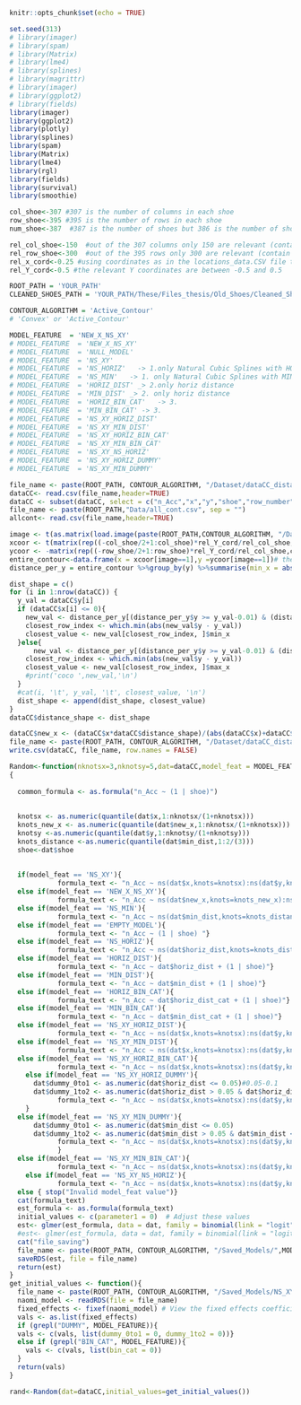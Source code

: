 ```r
knitr::opts_chunk$set(echo = TRUE)
```

```r
set.seed(313)
# library(imager)
# library(spam)
# library(Matrix)
# library(lme4)
# library(splines)
# library(magrittr)
# library(imager)
# library(ggplot2) 
# library(fields)
library(imager)
library(ggplot2) 
library(plotly)
library(splines)
library(spam)
library(Matrix)
library(lme4)
library(rgl)
library(fields)
library(survival)
library(smoothie) 

col_shoe<-307 #307 is the number of columns in each shoe
row_shoe<-395 #395 is the number of rows in each shoe
num_shoe<-387  #387 is the number of shoes but 386 is the number of shoes with RACs - shoe 127 has no RACS

rel_col_shoe<-150  #out of the 307 columns only 150 are relevant (contain non zero pixels in some shoes)
rel_row_shoe<-300  #out of the 395 rows only 300 are relevant (contain non zero pixels in some shoes)
rel_x_cord<-0.25 #using coordinates as in the locations_data.CSV file the relevant x coordinates are between -.25 and 0.25
rel_Y_cord<-0.5 #the relevant Y coordinates are between -0.5 and 0.5
```

```r
ROOT_PATH = 'YOUR_PATH'
CLEANED_SHOES_PATH = 'YOUR_PATH/These/Files_thesis/Old_Shoes/Cleaned_Shoes/'

CONTOUR_ALGORITHM = 'Active_Contour'
# 'Convex' or 'Active_Contour' 

MODEL_FEATURE  = 'NEW_X_NS_XY'
# MODEL_FEATURE  = 'NEW_X_NS_XY'
# MODEL_FEATURE  = 'NULL_MODEL'
# MODEL_FEATURE  = 'NS_XY'
# MODEL_FEATURE  = 'NS_HORIZ'   -> 1.only Natural Cubic Splines with HORIZ
# MODEL_FEATURE  = 'NS_MIN'   -> 1. only Natural Cubic Splines with MIN DIST
# MODEL_FEATURE  = 'HORIZ_DIST' _> 2.only horiz distance 
# MODEL_FEATURE  = 'MIN_DIST' _> 2. only horiz distance 
# MODEL_FEATURE  = 'HORIZ_BIN_CAT'   -> 3.
# MODEL_FEATURE  = 'MIN_BIN_CAT' -> 3.
# MODEL_FEATURE  = 'NS_XY_HORIZ_DIST'
# MODEL_FEATURE  = 'NS_XY_MIN_DIST'
# MODEL_FEATURE  = 'NS_XY_HORIZ_BIN_CAT'
# MODEL_FEATURE  = 'NS_XY_MIN_BIN_CAT'
# MODEL_FEATURE  = 'NS_XY_NS_HORIZ'
# MODEL_FEATURE  = 'NS_XY_HORIZ_DUMMY'
# MODEL_FEATURE  = 'NS_XY_MIN_DUMMY'


```



```r


file_name <- paste(ROOT_PATH, CONTOUR_ALGORITHM, "/Dataset/dataCC_distance.csv", sep = "")
dataCC<- read.csv(file_name,header=TRUE)
dataCC <- subset(dataCC, select = c("n_Acc","x","y","shoe","row_number","horiz_dist"))
file_name <- paste(ROOT_PATH,"Data/all_cont.csv", sep = "")
allcont<- read.csv(file_name,header=TRUE)
```





```r

image <- t(as.matrix(load.image(paste(ROOT_PATH,CONTOUR_ALGORITHM, "/Dataset/new_contour_135.png", sep = ""))))
xcoor <- t(matrix(rep((-col_shoe/2+1:col_shoe)*rel_Y_cord/rel_col_shoe,row_shoe),col_shoe,row_shoe))
ycoor <- -matrix(rep((-row_shoe/2+1:row_shoe)*rel_Y_cord/rel_col_shoe,col_shoe),row_shoe,col_shoe)
entire_contour<-data.frame(x = xcoor[image==1],y =ycoor[image==1])# the data 
distance_per_y = entire_contour %>%group_by(y) %>%summarise(min_x = abs(min(x)),max_x = max(x))

dist_shape = c()
for (i in 1:nrow(dataCC)) {
  y_val = dataCC$y[i]
  if (dataCC$x[i] <= 0){
    new_val <- distance_per_y[(distance_per_y$y >= y_val-0.01) & (distance_per_y$y <= y_val+0.01), c('y','min_x')]
    closest_row_index <- which.min(abs(new_val$y - y_val))
    closest_value <- new_val[closest_row_index, ]$min_x
  }else{
      new_val <- distance_per_y[(distance_per_y$y >= y_val-0.01) & (distance_per_y$y <= y_val+0.01), c('y','max_x')]
    closest_row_index <- which.min(abs(new_val$y - y_val))
    closest_value <- new_val[closest_row_index, ]$max_x
    #print('coco ',new_val,'\n')
  }
  #cat(i, '\t', y_val, '\t', closest_value, '\n')
  dist_shape <- append(dist_shape, closest_value)
}
dataCC$distance_shape <- dist_shape

dataCC$new_x <- (dataCC$x*dataCC$distance_shape)/(abs(dataCC$x)+dataCC$horiz_dist)
file_name <- paste(ROOT_PATH, CONTOUR_ALGORITHM, "/Dataset/dataCC_distance.csv", sep = "")
write.csv(dataCC, file_name, row.names = FALSE)
```

```r
Random<-function(nknotsx=3,nknotsy=5,dat=dataCC,model_feat = MODEL_FEATURE, initial_values )
{
  
  common_formula <- as.formula("n_Acc ~ (1 | shoe)")
  
  
  knotsx <- as.numeric(quantile(dat$x,1:nknotsx/(1+nknotsx)))
  knots_new_x <- as.numeric(quantile(dat$new_x,1:nknotsx/(1+nknotsx)))
  knotsy <-as.numeric(quantile(dat$y,1:nknotsy/(1+nknotsy)))
  knots_distance <-as.numeric(quantile(dat$min_dist,1:2/(3)))
  shoe<-dat$shoe
  
  
  if(model_feat == 'NS_XY'){
            formula_text <- "n_Acc ~ ns(dat$x,knots=knotsx):ns(dat$y,knots=knotsy) + (1 | shoe) "}
  else if(model_feat == 'NEW_X_NS_XY'){
            formula_text <- "n_Acc ~ ns(dat$new_x,knots=knots_new_x):ns(dat$y,knots=knotsy) + (1 | shoe) "}
  else if(model_feat == 'NS_MIN'){
            formula_text <- "n_Acc ~ ns(dat$min_dist,knots=knots_distance) + (1 | shoe) "}
  else if(model_feat == 'EMPTY_MODEL'){
            formula_text <- "n_Acc ~ (1 | shoe) "}
  else if(model_feat == 'NS_HORIZ'){
            formula_text <- "n_Acc ~ ns(dat$horiz_dist,knots=knots_distance) + (1 | shoe) "}
  else if(model_feat == 'HORIZ_DIST'){
            formula_text <- "n_Acc ~ dat$horiz_dist + (1 | shoe)"}
  else if(model_feat == 'MIN_DIST'){
            formula_text <- "n_Acc ~ dat$min_dist + (1 | shoe)"}
  else if(model_feat == 'HORIZ_BIN_CAT'){
            formula_text <- "n_Acc ~ dat$horiz_dist_cat + (1 | shoe)"}
  else if(model_feat == 'MIN_BIN_CAT'){
            formula_text <- "n_Acc ~ dat$min_dist_cat + (1 | shoe)"}
  else if(model_feat == 'NS_XY_HORIZ_DIST'){
            formula_text <- "n_Acc ~ ns(dat$x,knots=knotsx):ns(dat$y,knots=knotsy) + dat$horiz_dist + (1 | shoe) "}
  else if(model_feat == 'NS_XY_MIN_DIST'){
            formula_text <- "n_Acc ~ ns(dat$x,knots=knotsx):ns(dat$y,knots=knotsy) + dat$min_dist + (1 | shoe) "}
  else if(model_feat == 'NS_XY_HORIZ_BIN_CAT'){
            formula_text <- "n_Acc ~ ns(dat$x,knots=knotsx):ns(dat$y,knots=knotsy) + dat$horiz_dist_cat + (1 | shoe) "}
    else if(model_feat == 'NS_XY_HORIZ_DUMMY'){
      dat$dummy_0to1 <- as.numeric(dat$horiz_dist <= 0.05)#0.05-0.1
      dat$dummy_1to2 <- as.numeric(dat$horiz_dist > 0.05 & dat$horiz_dist <= 0.1)
            formula_text <- "n_Acc ~ ns(dat$x,knots=knotsx):ns(dat$y,knots=knotsy) + dat$dummy_0to1 + dat$dummy_1to2 +  (1 | shoe) "
    }
  else if(model_feat == 'NS_XY_MIN_DUMMY'){
      dat$dummy_0to1 <- as.numeric(dat$min_dist <= 0.05)
      dat$dummy_1to2 <- as.numeric(dat$min_dist > 0.05 & dat$min_dist <= 0.1)
            formula_text <- "n_Acc ~ ns(dat$x,knots=knotsx):ns(dat$y,knots=knotsy) + dat$dummy_0to1 + dat$dummy_1to2 +  (1 | shoe) "
            }
  else if(model_feat == 'NS_XY_MIN_BIN_CAT'){
            formula_text <- "n_Acc ~ ns(dat$x,knots=knotsx):ns(dat$y,knots=knotsy) + dat$min_dist_cat + (1 | shoe) "}
    else if(model_feat == 'NS_XY_NS_HORIZ'){
            formula_text <- "n_Acc ~ ns(dat$x,knots=knotsx):ns(dat$y,knots=knotsy) + ns(dat$horiz_dist,knots=knots_distance) + (1 | shoe) "}
  else { stop("Invalid model_feat value")}
  cat(formula_text)
  est_formula <- as.formula(formula_text)  
  initial_values <- c(parameter1 = 0)  # Adjust these values
  est<- glmer(est_formula, data = dat, family = binomial(link = "logit"), control =glmerControl(optimizer="nlminbwrap"))#,  start = initial_values)
  #est<- glmer(est_formula, data = dat, family = binomial(link = "logit"), control =glmerControl(optimizer="bobyqa"))nlminbwrap
  cat("file_saving")
  file_name <- paste(ROOT_PATH, CONTOUR_ALGORITHM, "/Saved_Models/",MODEL_FEATURE,"_RELATIVE.rds", sep = "")
  saveRDS(est, file = file_name)
  return(est)
}
get_initial_values <- function(){
  file_name <- paste(ROOT_PATH, CONTOUR_ALGORITHM, "/Saved_Models/NS_XY.rds", sep = "")
  naomi_model <- readRDS(file = file_name)
  fixed_effects <- fixef(naomi_model) # View the fixed effects coefficients print(fixed_effects) 
  vals <- as.list(fixed_effects)
  if (grepl("DUMMY", MODEL_FEATURE)){ 
  vals <- c(vals, list(dummy_0to1 = 0, dummy_1to2 = 0))}
  else if (grepl("BIN_CAT", MODEL_FEATURE)){
    vals <- c(vals, list(bin_cat = 0))
  }
  return(vals) 
}

rand<-Random(dat=dataCC,initial_values=get_initial_values())
```


  
